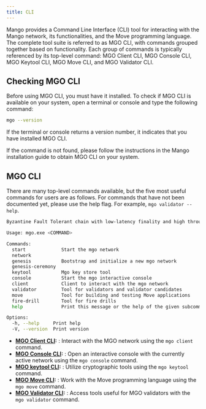```yaml
---
title: CLI
---
```


Mango provides a Command Line Interface (CLI) tool for interacting with the Mango network, its functionalities, and the Move programming language. The complete tool suite is referred to as MGO CLI, with commands grouped together based on functionality. Each group of commands is typically referenced by its top-level command: MGO Client CLI, MGO Console CLI, MGO Keytool CLI, MGO Move CLI, and MGO Validator CLI.

## Checking MGO CLI

Before using MGO CLI, you must have it installed. To check if MGO CLI is available on your system, open a terminal or console and type the following command:

```bash
mgo --version
```

If the terminal or console returns a version number, it indicates that you have installed MGO CLI.

If the command is not found, please follow the instructions in the Mango installation guide to obtain MGO CLI on your system.

## MGO CLI

There are many top-level commands available, but the five most useful commands for users are as follows. For commands that have not been documented yet, please use the help flag. For example, `mgo validator --help`.

```bash
Byzantine Fault Tolerant chain with low-latency finality and high throughput

Usage: mgo.exe <COMMAND>

Commands:
  start             Start the mgo network
  network
  genesis           Bootstrap and initialize a new mgo network
  genesis-ceremony
  keytool           Mgo key store tool
  console           Start the mgo interactive console
  client            Client to interact with the mgo network
  validator         Tool for validators and validator candidates
  move              Tool for building and testing Move applications
  fire-drill        Tool for fire drills
  help              Print this message or the help of the given subcommand

Options:
  -h, --help     Print help
  -V, --version  Print version
```

- **[MGO Client CLI](cli/client):** : Interact with the MGO network using the `mgo client` command.
- **[MGO Console CLI](cli/console):** : Open an interactive console with the currently active network using the `mgo console` command.
- **[MGO keytool CLI](cli/keytool):** : Utilize cryptographic tools using the `mgo keytool` command.
- **[MGO Move CLI](cli/move):** : Work with the Move programming language using the `mgo move` command.
- **[MGO Validator CLI](cli/validator):** : Access tools useful for MGO validators with the `mgo validator` command.